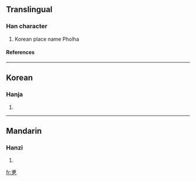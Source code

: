 ==Translingual==
===Han character===
{{Han char|rn=5|rad=乙|as=07|sn=8|four=|canj=戈月弓 (IBN)}}
# Korean place name Pholha
====References====
{{Han ref|kx=0084.201|dj=0171.260|hdz=10054.021|uh=4E76|ud=20086}}
----
==Korean==
===Hanja===
{{ko-hanja|hangeul=폴|rv=pol|mr=p'ol}}
# {{defn|Korean}}
----
==Mandarin==
===Hanzi===
{{cmn-hanzi|pin=[[fǔ]] ([[fu3]])|wg=fu<sup>3</sup>}}
# {{defn|Mandarin}}

[[fr:乶]]
